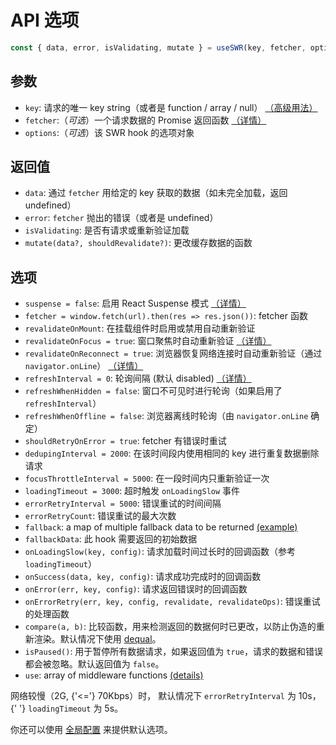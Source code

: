 
# API 选项

```js
const { data, error, isValidating, mutate } = useSWR(key, fetcher, options)
```

## 参数

- `key`: 请求的唯一 key string（或者是 function / array / null） [（高级用法）](/docs/conditional-fetching)
- `fetcher`:（_可选_）一个请求数据的 Promise 返回函数 [（详情）](/docs/data-fetching)
- `options`:（_可选_）该 SWR hook 的选项对象

## 返回值

- `data`: 通过 `fetcher` 用给定的 key 获取的数据（如未完全加载，返回 undefined）
- `error`: `fetcher` 抛出的错误（或者是 undefined）
- `isValidating`: 是否有请求或重新验证加载
- `mutate(data?, shouldRevalidate?)`: 更改缓存数据的函数

## 选项

- `suspense = false`: 启用 React Suspense 模式 [（详情）](/docs/suspense)
- `fetcher = window.fetch(url).then(res => res.json())`: fetcher 函数
- `revalidateOnMount`: 在挂载组件时启用或禁用自动重新验证
- `revalidateOnFocus = true`: 窗口聚焦时自动重新验证 [（详情）](/docs/revalidation)
- `revalidateOnReconnect = true`: 浏览器恢复网络连接时自动重新验证（通过 `navigator.onLine`） [（详情）](/docs/revalidation)
- `refreshInterval = 0`: 轮询间隔 (默认 disabled) [（详情）](/docs/revalidation)
- `refreshWhenHidden = false`: 窗口不可见时进行轮询（如果启用了 `refreshInterval`）
- `refreshWhenOffline = false`: 浏览器离线时轮询（由 `navigator.onLine` 确定）
- `shouldRetryOnError = true`: fetcher 有错误时重试
- `dedupingInterval = 2000`: 在该时间段内使用相同的 key 进行重复数据删除请求
- `focusThrottleInterval = 5000`: 在一段时间内只重新验证一次
- `loadingTimeout = 3000`: 超时触发 `onLoadingSlow` 事件
- `errorRetryInterval = 5000`: 错误重试的时间间隔
- `errorRetryCount`: 错误重试的最大次数
- `fallback`: a map of multiple fallback data to be returned [(example)](/docs/with-nextjs)
- `fallbackData`: 此 hook 需要返回的初始数据
- `onLoadingSlow(key, config)`: 请求加载时间过长时的回调函数（参考 `loadingTimeout`）
- `onSuccess(data, key, config)`: 请求成功完成时的回调函数
- `onError(err, key, config)`: 请求返回错误时的回调函数
- `onErrorRetry(err, key, config, revalidate, revalidateOps)`: 错误重试的处理函数
- `compare(a, b)`: 比较函数，用来检测返回的数据何时已更改，以防止伪造的重新渲染。默认情况下使用 [dequal](https://github.com/lukeed/dequal)。
- `isPaused()`: 用于暂停所有数据请求，如果返回值为 `true`，请求的数据和错误都会被忽略。默认返回值为 `false`。
- `use`: array of middleware functions [(details)](/docs/middleware)

<Callout emoji="💡">
  网络较慢（2G, {'<='} 70Kbps）时， 默认情况下 <code>errorRetryInterval</code> 为 10s， {' '}
  <code>loadingTimeout</code> 为 5s。
</Callout>

你还可以使用 [全局配置](/docs/global-configuration) 来提供默认选项。
